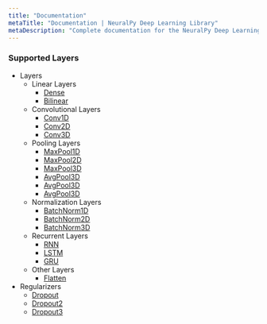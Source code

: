 ```yaml
---
title: "Documentation"
metaTitle: "Documentation | NeuralPy Deep Learning Library"
metaDescription: "Complete documentation for the NeuralPy Deep Learning Library"
---
```


### Supported Layers
  - Layers
    - Linear Layers
      - [Dense](/docs/layers/linear/dense)
      - [Bilinear](/docs/layers/linear/bilinear)
    - Convolutional Layers
      - [Conv1D](/docs/layers/convolutional/conv1d)
      - [Conv2D](/docs/layers/convolutional/conv2d)
      - [Conv3D](/docs/layers/convolutional/conv3d)
    - Pooling Layers
      - [MaxPool1D](/docs/layers/pooling/maxpool1d)
      - [MaxPool2D](/docs/layers/pooling/maxpool2d)
      - [MaxPool3D](/docs/layers/pooling/maxpool3d)
      - [AvgPool3D](/docs/layers/pooling/avgpool3d)
      - [AvgPool3D](/docs/layers/pooling/avgpool3d)
      - [AvgPool3D](/docs/layers/pooling/avgpool3d)
    - Normalization Layers
      - [BatchNorm1D](/docs/layers/normalization/batchnorm1d)
      - [BatchNorm2D](/docs/layers/normalization/batchnorm2d)
      - [BatchNorm3D](/docs/layers/normalization/batchnorm3d)
    - Recurrent Layers
      - [RNN](/docs/layers/recurrent/rnn)
      - [LSTM](/docs/layers/recurrent/lstm)
      - [GRU](/docs/layers/recurrent/gru)
    - Other Layers
      - [Flatten](/docs/layers/other/Flatten)
  - Regularizers
    - [Dropout](/docs/regularizers/dropout)
    - [Dropout2](/docs/regularizers/dropout2d)
    - [Dropout3](/docs/regularizers/dropout3d)